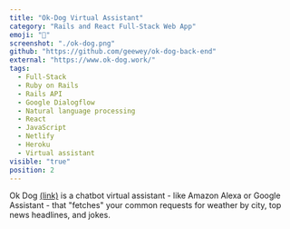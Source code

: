 ```yaml
---
title: "Ok-Dog Virtual Assistant"
category: "Rails and React Full-Stack Web App"
emoji: "🦴"
screenshot: "./ok-dog.png"
github: "https://github.com/geewey/ok-dog-back-end"
external: "https://www.ok-dog.work/"
tags:
  - Full-Stack
  - Ruby on Rails
  - Rails API
  - Google Dialogflow
  - Natural language processing
  - React
  - JavaScript
  - Netlify
  - Heroku
  - Virtual assistant
visible: "true"
position: 2
---
```


Ok Dog <a href="https://www.ok-dog.work/" target="_blank" rel="nofollow noopener noreferrer" aria-label="External Link">(link)</a> is a chatbot virtual assistant - like Amazon Alexa or Google Assistant - that "fetches" your common requests for weather by city, top news headlines, and jokes.